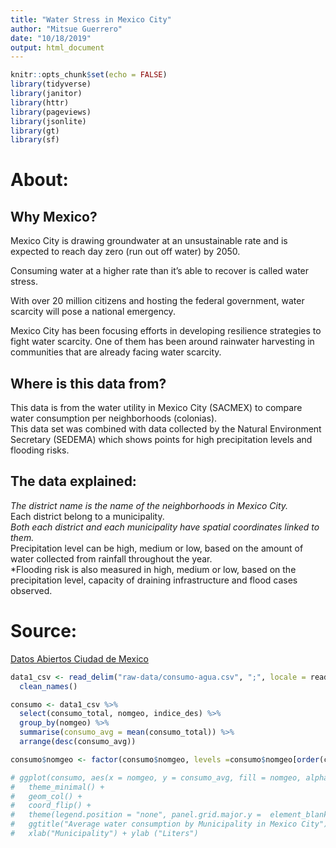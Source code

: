 ```yaml
---
title: "Water Stress in Mexico City"
author: "Mitsue Guerrero"
date: "10/18/2019"
output: html_document
---
```


```r
knitr::opts_chunk$set(echo = FALSE)
library(tidyverse)
library(janitor)
library(httr)
library(pageviews)
library(jsonlite)
library(gt)
library(sf)
```

# About:

## Why Mexico?  

Mexico City is drawing groundwater at an unsustainable rate and is expected to reach day zero (run out off water) by 2050.  

Consuming water at a higher rate than it's able to recover is called water stress.  

With over 20 million citizens and hosting the federal government, water scarcity will pose a national emergency.  

Mexico City has been focusing efforts in developing resilience strategies to fight water scarcity. One of them has been around rainwater harvesting in communities that are already facing water scarcity.  

## Where is this data from?  

This data is from the water utility in Mexico City (SACMEX) to compare water consumption per neighborhoods (colonias).   
This data set was combined with data collected by the Natural Environment Secretary (SEDEMA) which shows points for high precipitation levels and flooding risks.  

## The data explained:

*The district name is the name of the neighborhoods in Mexico City.  
*Each district belong to a municipality.  
*Both each district and each municipality have spatial coordinates linked to them.  
*Precipitation level can be high, medium or low, based on the amount of water collected from rainfall throughout the year.  
*Flooding risk is also measured in high, medium or low, based on the precipitation level, capacity of draining infrastructure and flood cases observed.  

# Source:
[Datos Abiertos Ciudad de Mexico](https://datos.cdmx.gob.mx/explore/dataset/consumo-agua/information/?location=10,19.35762,-99.14463&dataChart=eyJxdWVyaWVzIjpbeyJjaGFydHMiOlt7InR5cGUiOiJiYXIiLCJmdW5jIjoiQ09VTlQiLCJ5QXhpcyI6ImNvbnN1bW8iLCJzY2llbnRpZmljRGlzcGxheSI6dHJ1ZSwiY29sb3IiOiJyYW5nZS1CbHVlcyJ9XSwieEF4aXMiOiJhbGNhbGRpYSIsIm1heHBvaW50cyI6NTAsInNvcnQiOiIiLCJzZXJpZXNCcmVha2Rvd24iOiJpbmRpY2VfZGVzYXJyb2xsbyIsInN0YWNrZWQiOiJub3JtYWwiLCJjb25maWciOnsiZGF0YXNldCI6ImNvbnN1bW8tYWd1YSIsIm9wdGlvbnMiOnt9fX1dLCJ0aW1lc2NhbGUiOiIiLCJkaXNwbGF5TGVnZW5kIjp0cnVlLCJhbGlnbk1vbnRoIjp0cnVlfQ%3D%3D)



```r

data1_csv <- read_delim("raw-data/consumo-agua.csv", ";", locale = readr::locale(encoding = "UTF-8")) %>%
  clean_names()

consumo <- data1_csv %>% 
  select(consumo_total, nomgeo, indice_des) %>%
  group_by(nomgeo) %>% 
  summarise(consumo_avg = mean(consumo_total)) %>%
  arrange(desc(consumo_avg))

consumo$nomgeo <- factor(consumo$nomgeo, levels =consumo$nomgeo[order(consumo$consumo_avg)])

# ggplot(consumo, aes(x = nomgeo, y = consumo_avg, fill = nomgeo, alpha = 0.5)) +
#   theme_minimal() +
#   geom_col() +
#   coord_flip() +
#   theme(legend.position = "none", panel.grid.major.y =  element_blank()) +
#   ggtitle("Average water consumption by Municipality in Mexico City") +
#   xlab("Municipality") + ylab ("Liters")

```

